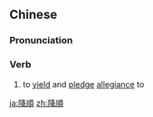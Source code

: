 {{also|降顺}}
==Chinese==
{{zh-forms|s=降顺}}

===Pronunciation===
{{zh-pron
|m=xiángshùn
|c=gong3 seon6
|mn=qz,xm,zz:hâng-sūn
|cat=v
}}

===Verb===
{{zh-verb}}

# {{lb|zh|literary}} to [[yield]] and [[pledge]] [[allegiance]] to

[[ja:降順]]
[[zh:降順]]